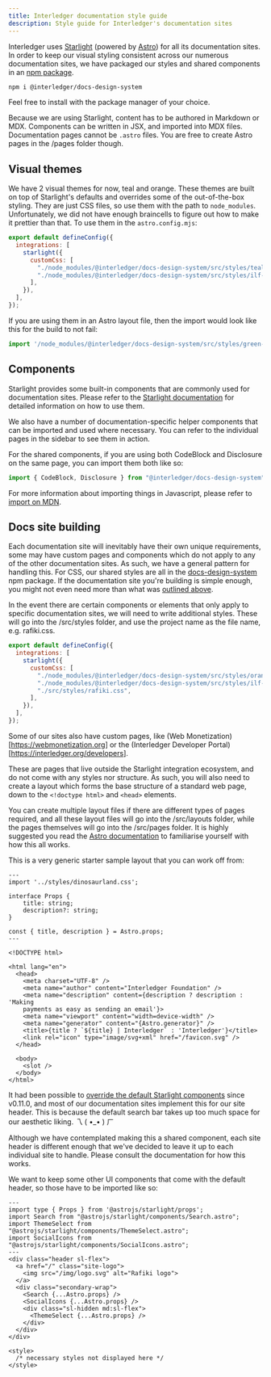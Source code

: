 ```yaml
---
title: Interledger documentation style guide
description: Style guide for Interledger's documentation sites
---
```



Interledger uses [Starlight](https://starlight.astro.build/getting-started/) (powered by [Astro](https://docs.astro.build/en/getting-started/)) for all its documentation sites. In order to keep our visual styling consistent across our numerous documentation sites, we have packaged our styles and shared components in an [npm package](https://www.npmjs.com/package/@interledger/docs-design-system).

```bash
npm i @interledger/docs-design-system
```

Feel free to install with the package manager of your choice.

Because we are using Starlight, content has to be authored in Markdown or MDX. Components can be written in JSX, and imported into MDX files. Documentation pages cannot be `.astro` files. You are free to create Astro pages in the /pages folder though.

## Visual themes

We have 2 visual themes for now, teal and orange. These themes are built on top of Starlight's defaults and overrides some of the out-of-the-box styling. They are just CSS files, so use them with the path to `node_modules`. Unfortunately, we did not have enough braincells to figure out how to make it prettier than that. To use them in the `astro.config.mjs`:

```js
export default defineConfig({
  integrations: [
    starlight({
      customCss: [
        "./node_modules/@interledger/docs-design-system/src/styles/teal-theme.css",
        "./node_modules/@interledger/docs-design-system/src/styles/ilf-docs.css",
      ],
    }),
  ],
});
```

If you are using them in an Astro layout file, then the import would look like this for the build to not fail:

```jsx
import '/node_modules/@interledger/docs-design-system/src/styles/green-theme
```

## Components

Starlight provides some built-in components that are commonly used for documentation sites. Please refer to the [Starlight documentation](https://starlight.astro.build/guides/components#built-in-components) for detailed information on how to use them.

We also have a number of documentation-specific helper components that can be imported and used where necessary. You can refer to the individual pages in the sidebar to see them in action.

For the shared components, if you are using both CodeBlock and Disclosure on the same page, you can import them both like so:

```jsx
import { CodeBlock, Disclosure } from "@interledger/docs-design-system";
```

For more information about importing things in Javascript, please refer to [import on MDN](https://developer.mozilla.org/en-US/docs/Web/JavaScript/Reference/Statements/import).

## Docs site building

Each documentation site will inevitably have their own unique requirements, some may have custom pages and components which do not apply to any of the other documentation sites. As such, we have a general pattern for handling this. For CSS, our shared styles are all in the [docs-design-system](https://www.npmjs.com/package/@interledger/docs-design-system) npm package. If the documentation site you're building is simple enough, you might not even need more than what was [outlined above](#visual-themes).

In the event there are certain components or elements that only apply to specific documentation sites, we will need to write additional styles. These will go into the /src/styles folder, and use the project name as the file name, e.g. rafiki.css.

```js
export default defineConfig({
  integrations: [
    starlight({
      customCss: [
        "./node_modules/@interledger/docs-design-system/src/styles/orange-theme.css",
        "./node_modules/@interledger/docs-design-system/src/styles/ilf-docs.css",
        "./src/styles/rafiki.css",
      ],
    }),
  ],
});
```

Some of our sites also have custom pages, like (Web Monetization)[https://webmonetization.org] or the (Interledger Developer Portal)[https://interledger.org/developers].

These are pages that live outside the Starlight integration ecosystem, and do not come with any styles nor structure. As such, you will also need to create a layout which forms the base structure of a standard web page, down to the `<!doctype html>` and `<head>` elements.

You can create multiple layout files if there are different types of pages required, and all these layout files will go into the /src/layouts folder, while the pages themselves will go into the /src/pages folder. It is highly suggested you read the [Astro documentation](https://docs.astro.build/en/core-concepts/astro-pages/) to familiarise yourself with how this all works.

This is a very generic starter sample layout that you can work off from:

<CodeBlock title="/src/layouts/Layout.astro">

```astro
---
import '../styles/dinosaurland.css';

interface Props {
	title: string;
	description?: string;
}

const { title, description } = Astro.props;
---

<!DOCTYPE html>

<html lang="en">
  <head>
    <meta charset="UTF-8" />
    <meta name="author" content="Interledger Foundation" />
    <meta name="description" content={description ? description : 'Making
    payments as easy as sending an email'}>
    <meta name="viewport" content="width=device-width" />
    <meta name="generator" content="{Astro.generator}" />
    <title>{title ? `${title} | Interledger` : 'Interledger'}</title>
    <link rel="icon" type="image/svg+xml" href="/favicon.svg" />
  </head>

  <body>
    <slot />
  </body>
</html>
```

</CodeBlock>

It had been possible to [override the default Starlight components](https://starlight.astro.build/guides/overriding-components/) since v0.11.0, and most of our documentation sites implement this for our site header. This is because the default search bar takes up too much space for our aesthetic liking. 乁 ⁠(⁠ ⁠•⁠_⁠•⁠ ⁠)⁠ ㄏ

Although we have contemplated making this a shared component, each site header is different enough that we've decided to leave it up to each individual site to handle. Please consult the documentation for how this works.

We want to keep some other UI components that come with the default header, so those have to be imported like so:

<CodeBlock title="/src/components/Header.astro">

```astro
---
import type { Props } from '@astrojs/starlight/props';
import Search from "@astrojs/starlight/components/Search.astro";
import ThemeSelect from "@astrojs/starlight/components/ThemeSelect.astro";
import SocialIcons from "@astrojs/starlight/components/SocialIcons.astro";
---
<div class="header sl-flex">
  <a href="/" class="site-logo">
    <img src="/img/logo.svg" alt="Rafiki logo">
  </a>
  <div class="secondary-wrap">
    <Search {...Astro.props} />
    <SocialIcons {...Astro.props} />
    <div class="sl-hidden md:sl-flex">
      <ThemeSelect {...Astro.props} />
    </div>
  </div>
</div>

<style>
  /* necessary styles not displayed here */
</style>
```

</CodeBlock>
